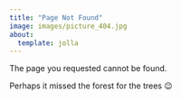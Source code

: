 ```yaml
---
title: "Page Not Found"
image: images/picture_404.jpg
about:
  template: jolla
---
```


The page you requested cannot be found.

Perhaps it missed the forest for the trees 😉

